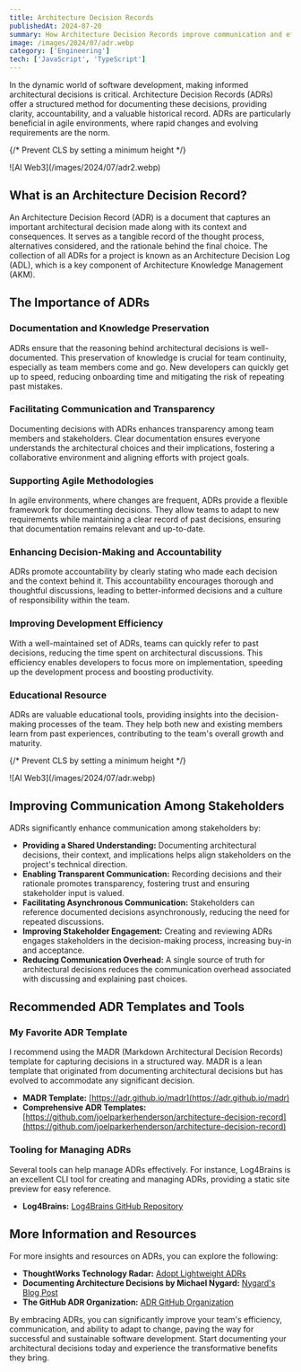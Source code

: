 ```yaml
---
title: Architecture Decision Records
publishedAt: 2024-07-20
summary: How Architecture Decision Records improve communication and efficiency in software teams
image: /images/2024/07/adr.webp
category: ['Engineering']
tech: ['JavaScript', 'TypeScript']
---
```


In the dynamic world of software development, making informed architectural decisions is critical. Architecture Decision Records (ADRs) offer a structured method for documenting these decisions, providing clarity, accountability, and a valuable historical record. ADRs are particularly beneficial in agile environments, where rapid changes and evolving requirements are the norm.

{/* Prevent CLS by setting a minimum height */}
<div style={{ minHeight: '300px' }}>
  ![AI Web3](/images/2024/07/adr2.webp)
</div>


## What is an Architecture Decision Record?

An Architecture Decision Record (ADR) is a document that captures an important architectural decision made along with its context and consequences. It serves as a tangible record of the thought process, alternatives considered, and the rationale behind the final choice. The collection of all ADRs for a project is known as an Architecture Decision Log (ADL), which is a key component of Architecture Knowledge Management (AKM).

## The Importance of ADRs

### Documentation and Knowledge Preservation

ADRs ensure that the reasoning behind architectural decisions is well-documented. This preservation of knowledge is crucial for team continuity, especially as team members come and go. New developers can quickly get up to speed, reducing onboarding time and mitigating the risk of repeating past mistakes.

### Facilitating Communication and Transparency

Documenting decisions with ADRs enhances transparency among team members and stakeholders. Clear documentation ensures everyone understands the architectural choices and their implications, fostering a collaborative environment and aligning efforts with project goals.

### Supporting Agile Methodologies

In agile environments, where changes are frequent, ADRs provide a flexible framework for documenting decisions. They allow teams to adapt to new requirements while maintaining a clear record of past decisions, ensuring that documentation remains relevant and up-to-date.

### Enhancing Decision-Making and Accountability

ADRs promote accountability by clearly stating who made each decision and the context behind it. This accountability encourages thorough and thoughtful discussions, leading to better-informed decisions and a culture of responsibility within the team.

### Improving Development Efficiency

With a well-maintained set of ADRs, teams can quickly refer to past decisions, reducing the time spent on architectural discussions. This efficiency enables developers to focus more on implementation, speeding up the development process and boosting productivity.

### Educational Resource

ADRs are valuable educational tools, providing insights into the decision-making processes of the team. They help both new and existing members learn from past experiences, contributing to the team's overall growth and maturity.


{/* Prevent CLS by setting a minimum height */}
<div style={{ minHeight: '300px' }}>
  ![AI Web3](/images/2024/07/adr.webp)
</div>


## Improving Communication Among Stakeholders

ADRs significantly enhance communication among stakeholders by:
- **Providing a Shared Understanding:** Documenting architectural decisions, their context, and implications helps align stakeholders on the project's technical direction.
- **Enabling Transparent Communication:** Recording decisions and their rationale promotes transparency, fostering trust and ensuring stakeholder input is valued.
- **Facilitating Asynchronous Communication:** Stakeholders can reference documented decisions asynchronously, reducing the need for repeated discussions.
- **Improving Stakeholder Engagement:** Creating and reviewing ADRs engages stakeholders in the decision-making process, increasing buy-in and acceptance.
- **Reducing Communication Overhead:** A single source of truth for architectural decisions reduces the communication overhead associated with discussing and explaining past choices.

## Recommended ADR Templates and Tools

### My Favorite ADR Template
I recommend using the MADR (Markdown Architectural Decision Records) template for capturing decisions in a structured way. MADR is a lean template that originated from documenting architectural decisions but has evolved to accommodate any significant decision.

- **MADR Template:** [https://adr.github.io/madr](https://adr.github.io/madr)
- **Comprehensive ADR Templates:** [https://github.com/joelparkerhenderson/architecture-decision-record](https://github.com/joelparkerhenderson/architecture-decision-record)

### Tooling for Managing ADRs
Several tools can help manage ADRs effectively. For instance, Log4Brains is an excellent CLI tool for creating and managing ADRs, providing a static site preview for easy reference.

- **Log4Brains:** [Log4Brains GitHub Repository](https://github.com/thomvaill/log4brains)

## More Information and Resources
For more insights and resources on ADRs, you can explore the following:

- **ThoughtWorks Technology Radar:** [Adopt Lightweight ADRs](https://www.thoughtworks.com/en-us/radar/techniques/lightweight-architecture-decision-records)
- **Documenting Architecture Decisions by Michael Nygard:** [Nygard's Blog Post](https://cognitect.com/blog/2011/11/15/documenting-architecture-decisions)
- **The GitHub ADR Organization:** [ADR GitHub Organization](https://github.com/adr/adr.github.io)

By embracing ADRs, you can significantly improve your team's efficiency, communication, and ability to adapt to change, paving the way for successful and sustainable software development. Start documenting your architectural decisions today and experience the transformative benefits they bring.

